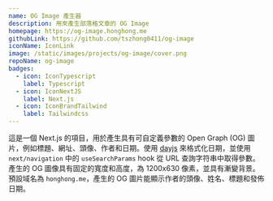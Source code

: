 ```yaml
---
name: OG Image 產生器
description: 用來產生部落格文章的 OG Image
homepage: https://og-image.honghong.me
githubLink: https://github.com/tszhong0411/og-image
iconName: IconLink
image: /static/images/projects/og-image/cover.png
repoName: og-image
badges:
  - icon: IconTypescript
    label: Typescript
  - icon: IconNextJS
    label: Next.js
  - icon: IconBrandTailwind
    label: Tailwindcss
---
```


這是一個 Next.js 的項目，用於產生具有可自定義參數的 Open Graph (OG) 圖片，例如標題、網址、頭像、作者和日期。使用 [dayjs](https://day.js.org/) 來格式化日期，並使用 `next/navigation` 中的 `useSearchParams` hook 從 URL 查詢字符串中取得參數。產生的 OG 圖像具有固定的寬度和高度，為 1200x630 像素，並具有漸變背景。預設域名為 `honghong.me`，產生的 OG 圖片能顯示作者的頭像、姓名、標題和發佈日期。
